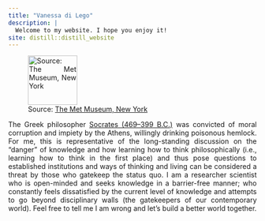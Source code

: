 ```yaml
---
title: "Vanessa di Lego"
description: |
  Welcome to my website. I hope you enjoy it!
site: distill::distill_website
---
```


![Source:
[The Met Museum, New York](https://www.metmuseum.org/pt/art/collection/search/436105)](death_socrates.jpeg){width=100}


<style>
body {
text-align: justify}
</style>

The Greek philosopher [Socrates (469–399 B.C.)](https://en.wikipedia.org/wiki/Trial_of_Socrates) was convicted of moral corruption and impiety by the Athens, willingly drinking poisonous hemlock. For me, this is representative of the long-standing discussion on the "danger" of knowledge and how learning how to think philosophically (i.e., learning how to think in the first place) and thus pose questions to established institutions and ways of thinking and living can be considered a threat by those who gatekeep the status quo. I am a researcher scientist who is open-minded and seeks knowledge in a barrier-free manner; who constantly feels dissatisfied by the current level of knowledge and attempts to go beyond disciplinary walls (the gatekeepers of our contemporary world). Feel free to tell me I am wrong and let's build a better world together.    
